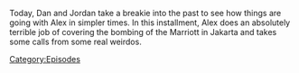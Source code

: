 {{DEFAULTSORT:
    #_EPISODE_0720:August 6, 2003
}}{{Episode
    | title           = August 6, 2003
    | caption         = [https://knowledgefight.libsyn.com/720-august-6-2003 Listen to this episode on Libsyn]
    | episodeNumber   = 720
    | length          = 01:22:52
    | airDate         = September 2, 2022
    | coverageDate    = August 6, 2003
    | previousEpisode = [[719: August 19, 2022]]
}}

{{Stub}}

Today, Dan and Jordan take a breakie into the past to see how things are going with Alex in simpler times.  In this installment, Alex does an absolutely terrible job of covering the bombing of the Marriott in Jakarta and takes some calls from some real weirdos.

[[Category:Episodes]]